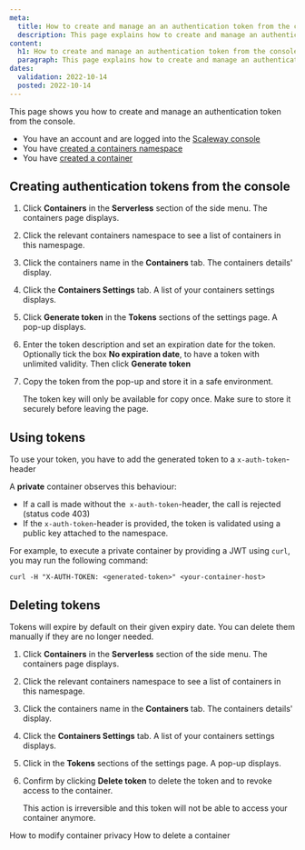 ```yaml
---
meta:
  title: How to create and manage an an authentication token from the console
  description: This page explains how to create and manage an authentication token from the console
content:
  h1: How to create and manage an authentication token from the console
  paragraph: This page explains how to create and manage an authentication token from the console
dates:
  validation: 2022-10-14
  posted: 2022-10-14
---
```


This page shows you how to create and manage an authentication token from the console.

<Message type="requirement">

  - You have an account and are logged into the [Scaleway console](https://console.scaleway.com)
  - You have [created a containers namespace](/compute/containers/how-to/create-a-container/)
  - You have [created a container](/compute/containers/how-to/create-a-container/)

</Message>

## Creating authentication tokens from the console 

1. Click **Containers** in the **Serverless** section of the side menu. The containers page displays.

2. Click the relevant containers namespace to see a list of containers in this namespage.

3. Click the containers name in the **Containers** tab. The containers details' display. 

4. Click the **Containers Settings** tab. A list of your containers settings displays. 

5. Click **Generate token** in the **Tokens** sections of the settings page. A pop-up displays.

    <Lightbox src="scaleway-container-generate-token.webp" alt="" />

6. Enter the token description and set an expiration date for the token. Optionally tick the box **No expiration date**, to have a token with unlimited validity. Then click **Generate token**

7. Copy the token from the pop-up and store it in a safe environment. 

    <Message type="important">

    The token key will only be available for copy once. Make sure to store it securely before leaving the page.

    </Message>

## Using tokens

To use your token, you have to add the generated token to a `x-auth-token`-header

A **private** container observes this behaviour:

* If a call is made without the` x-auth-token`-header, the call is rejected (status code 403)
* If the `x-auth-token`-header is provided, the token is validated using a public key attached to the namespace.

For example, to execute a private container by providing a JWT using `curl`, you may run the following command:
```
curl -H "X-AUTH-TOKEN: <generated-token>" <your-container-host>
```

## Deleting tokens 

Tokens will expire by default on their given expiry date. You can delete them manually if they are no longer needed. 

1. Click **Containers** in the **Serverless** section of the side menu. The containers page displays.

2. Click the relevant containers namespace to see a list of containers in this namespage.

3. Click the containers name in the **Containers** tab. The containers details' display. 

4. Click the **Containers Settings** tab. A list of your containers settings displays. 

5. Click <Icon name="delete" /> in the **Tokens** sections of the settings page. A pop-up displays.

6. Confirm by clicking **Delete token** to delete the token and to revoke access to the container. 

    <Message type="important">

    This action is irreversible and this token will not be able to access your container anymore.

    </Message>

<Navigation title="See Also">
  <PreviousButton to="/compute/containers/how-to/modify-container-privacy/">How to modify container privacy</PreviousButton>
  <NextButton to="/compute/containers/how-to/delete-a-container/">How to delete a container</NextButton>
</Navigation>